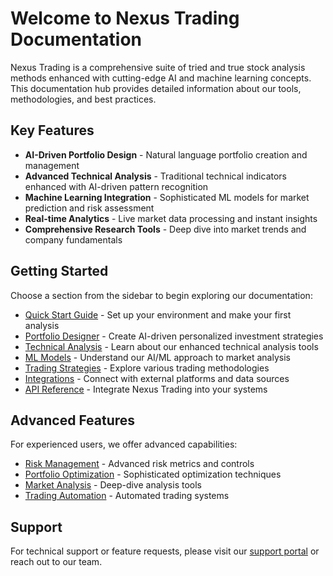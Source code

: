 # Welcome to Nexus Trading Documentation

Nexus Trading is a comprehensive suite of tried and true stock analysis methods enhanced with cutting-edge AI and machine learning concepts. This documentation hub provides detailed information about our tools, methodologies, and best practices.

## Key Features

- **AI-Driven Portfolio Design** - Natural language portfolio creation and management
- **Advanced Technical Analysis** - Traditional technical indicators enhanced with AI-driven pattern recognition
- **Machine Learning Integration** - Sophisticated ML models for market prediction and risk assessment
- **Real-time Analytics** - Live market data processing and instant insights
- **Comprehensive Research Tools** - Deep dive into market trends and company fundamentals

## Getting Started

Choose a section from the sidebar to begin exploring our documentation:

- [Quick Start Guide](/getting-started) - Set up your environment and make your first analysis
- [Portfolio Designer](/portfolio-designer) - Create AI-driven personalized investment strategies
- [Technical Analysis](/technical-analysis) - Learn about our enhanced technical analysis tools
- [ML Models](/ml-models) - Understand our AI/ML approach to market analysis
- [Trading Strategies](/strategies) - Explore various trading methodologies
- [Integrations](/integrations) - Connect with external platforms and data sources
- [API Reference](/api) - Integrate Nexus Trading into your systems

## Advanced Features

For experienced users, we offer advanced capabilities:

- [Risk Management](/advanced/risk-management) - Advanced risk metrics and controls
- [Portfolio Optimization](/advanced/portfolio-optimization) - Sophisticated optimization techniques
- [Market Analysis](/advanced/market-analysis) - Deep-dive analysis tools
- [Trading Automation](/advanced/automation) - Automated trading systems

## Support

For technical support or feature requests, please visit our [support portal](/support) or reach out to our team.
